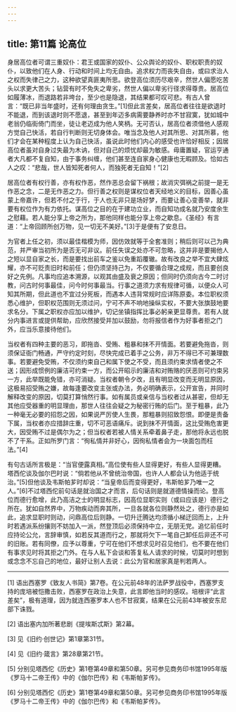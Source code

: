 ```yaml
---
---
---
```

title: 第11篇 论高位
---




身居高位者可谓三重奴仆：君王或国家的奴仆、公众舆论的奴仆、职权职责的奴仆，以致他们在人身、行动和时间上均无自由。追求权力而丧失自由，或曰求治人之权而失律己之力，这种欲望真匪夷所思。欲登高位须历尽艰辛，然世人偏愿吃苦头以求更大苦头；钻营有时不免失之卑劣，然世人偏以卑劣行径求得尊贵。居高位如履薄冰，而退路若非垮台，至少也是隐退，其结果都可叹可悲。有古人曾言：“既已非当年盛时，还有何理由贪生。”[1]但此言差矣，居高位者往往是欲退时不能退，而到该退时则不愿退，甚至到年迈多病需要静养时亦不甘寂寞，犹如城中老翁仍临街倚门而坐，徒让老迈成为他人笑柄。无可否认，居高位者须借他人感观方觉自己快活，若自行判断则无切身体会。唯当念及他人对其所思、对其所慕，他们才会在某种程度上认为自己快活，虽说此时他们内心的感受也许恰好相反；因居高位者虽对自身过失最为木讷，但对自己的烦忧却最为敏感。毋庸置疑，官运亨通者大凡都不复自知，由于事务纠缠，他们甚至连自家身心健康也无暇顾及。恰如古人之叹：“悲哉，世人皆知死者何人，而独死者无自知！”[2]

居高位者有权行善，亦有权作恶，然作恶总会留下祸根；故消灾弭祸之前提一是无作恶之念，二是无作恶之力。但行善之权则是谋权位者天经地义的目标，因善心虽蒙上帝嘉许，但若不付之于行，于人也无非只是场好梦，而要让善心变善举，就非要有权位作为有力依托。谋高位之目的在于建功立业，而自知功成名就乃安度余生之慰藉。若人能分享上帝之所为，那他同样也能分享上帝之歇息。《圣经》有言道：“上帝回顾所创万物，见一切无不美好。”[3]于是便有了安息日。

为官者上任之初，须以最佳楷模为师，因仿效就等于全套准则；稍后则可以己为典范，并严审当初所为是否无可非议。前任失误之处亦不可忽略，这并非是要揭他人之短以显自家之长，而是要找出前车之鉴以免重蹈覆辙。故有改良之举不宜大肆炫耀，亦不可贬责旧时和前任；但仍须坚持己为，不仅要循合理之成规，而且要创良好之先例。凡事均应追本溯源，以观其由盛及衰之原因；但同时仍须向古今二时讨教，问古时何事最佳，问今时何事最当。行事之道须力求有规律可循，以便众人可知其所期，但此道也不宜过分死板，而遇本人违背常规时应详陈原委。本位职权须悉心维护，但职权范围则无须过问，宁可不声不响地操纵实权，不要大张旗鼓地要求名分。下属之职权亦应加以维护，切记坐镇指挥比事必躬亲更显尊贵。若有人就分内事进言或提供帮助，应欣然接受并加以鼓励，勿将报信者作为好事者拒之门外，应当乐意接待他们。

当权者有四种主要的恶习，即拖沓、受贿、粗暴和抹不开情面。若要避免拖沓，则须保证衙门畅通，严守约定时刻，尽快完成已着手之公务，非万不得已不可兼理数事。若要避免受贿，不仅须约束自己和属下使之不受，而且须约束求情者使之不送；因形成惯例的廉洁可约束一方，而公开昭示的廉洁和对贿赂的厌恶则可约束另一方，此举既能免错，亦可消疑。当权者朝令夕改，且有明显改变而无明显原因，这极易招受贿之嫌，故每逢要改变主张或办法，务必明确表示，公开宣告，并同时解释改变的原因，切莫打算悄然行事。如有属员或亲信与当权者过从甚密，但却无其他应受器重的明显理由，那世人往往会疑之为秘密行贿的后门。至于粗暴，此乃一种毫无必要的招怨之因，如果说严厉使人生畏，那粗暴则招致怨恨。即便是责备下属，当权者亦应措辞庄重，切不可恶语痛斥。说到抹不开情面，这比受贿危害更大，因受贿不过是偶尔为之；但当权者若被人情关系牵着鼻子走，那他将永远也脱不了干系。正如所罗门言：“徇私情并非好心，因徇私情者会为一块面包而枉法。”[4]

有句古话所言极是：“当官便露真相。”高位使有些人显得更好，有些人显得更糟。塔西佗谈及伽尔巴时说：“倘若他从不曾统治帝国，也许人人都会认为他适于统治。”[5]但他谈及韦斯帕芗时却说：“当皇帝后而变得更好，韦斯帕芗乃唯一之人。”[6]不过塔西佗前句话是就治国之才而言，后句话则是就道德情操而论。登高位而德行愈增，此乃高洁之士的明显标志，因高位显职实则（或曰应该是）德行之所在。犹如自然界中，万物疾动而奔其所，一旦各就各位则静然处之，德行亦是如此，追求显职时则动，问鼎高位后则静。一切升迁腾达均须循小梯迂回而上，上升时若遇派系纷攘则不妨加入一派，然登顶后必须保持中立，无朋无党。追忆前任时应持论公允，言辞审慎，如若反其道而行之，那就将欠下一笔自己卸任后非还不可的旧账。若有同僚，应予以尊重，宁可在他们不想求见时召见他们，也不要在他们有事求见时将其拒之门外。在与人私下会谈和答复私人请求的时候，切莫时时想到或念念不忘自己的地位，最好让别人去说：此公为官和居家真是判若两人。



* * *



[1] 语出西塞罗《致友人书简》第7卷。在公元前48年的法萨罗战役中，西塞罗支持的庞培被恺撒击败，西塞罗在政治上失意，此言即他当时的感叹。培根评“此言差矣”，极有道理，因为就连西塞罗本人也不甘寂寞，结果在公元前43年被安东尼部下诛戮。

[2] 语出塞内加所著悲剧《提埃斯忒斯》第2幕。

[3] 见《旧约·创世记》第1章第31节。

[4] 见《旧约·箴言》第28章第21节。

[5] 分别见塔西佗《历史》第1卷第49章和第50章。另可参见商务印书馆1995年版《罗马十二帝王传》中的《伽尔巴传》和《韦斯帕芗传》。

[6] 分别见塔西佗《历史》第1卷第49章和第50章。另可参见商务印书馆1995年版《罗马十二帝王传》中的《伽尔巴传》和《韦斯帕芗传》。